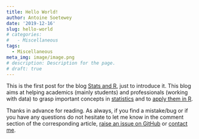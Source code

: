 ```yaml
---
title: Hello World!
author: Antoine Soetewey
date: '2019-12-16'
slug: hello-world
# categories:
#   - Miscellaneous
tags:
  - Miscellaneous
meta_img: image/image.png
# description: Description for the page.
# draft: true
---
```


This is the first post for the blog [Stats and R](/), just to introduce it. This blog aims at helping academics (mainly students) and professionals (working with data) to grasp important concepts in [statistics](/tags/statistics/) and to [apply them in R](/tags/r/).

Thanks in advance for reading. As always, if you find a mistake/bug or if you have any questions do not hesitate to let me know in the comment section of the corresponding article, <a href="https://github.com/AntoineSoetewey/statsandr/issues" target="_blank" rel="noopener">raise an issue on GitHub</a> or [contact me](/contact/).
